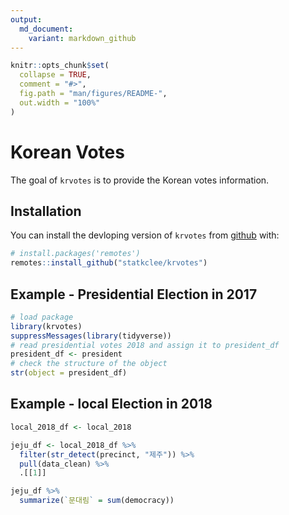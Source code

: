 ```yaml
---
output: 
  md_document:
    variant: markdown_github
---
```


<!-- README.md is generated from README.Rmd. Please edit that file -->

```r
knitr::opts_chunk$set(
  collapse = TRUE,
  comment = "#>",
  fig.path = "man/figures/README-",
  out.width = "100%"
)
```
# Korean Votes

The goal of `krvotes` is to provide the Korean votes information. 

## Installation

You can install the devloping version of `krvotes` from [github](https://github.com/statkclee/krvotes) with:

``` r
# install.packages('remotes')
remotes::install_github("statkclee/krvotes")
```

## Example - Presidential Election in 2017

```r
# load package
library(krvotes)
suppressMessages(library(tidyverse))
# read presidential votes 2018 and assign it to president_df
president_df <- president
# check the structure of the object
str(object = president_df)
```

## Example - local Election in 2018

```r
local_2018_df <- local_2018

jeju_df <- local_2018_df %>%
  filter(str_detect(precinct, "제주")) %>%
  pull(data_clean) %>%
  .[[1]]

jeju_df %>%
  summarize(`문대림` = sum(democracy))
```
